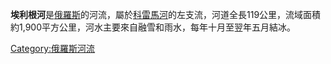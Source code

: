 {{Unreferenced|time=2021-12-21T04:04:38+00:00}}
{{noteTA
|1=zh-cn:科雷马; zh-hk:科雷馬; zh-tw:科力馬; 
}}
'''埃利根河'''是[[俄羅斯|俄羅斯]]的河流，屬於[[科雷馬河|科雷馬河]]的左支流，河道全長119公里，流域面積約1,900平方公里，河水主要來自融雪和雨水，每年十月至翌年五月結冰。

{{Russia-geo-stub}}

[[Category:俄羅斯河流|Category:俄羅斯河流]]